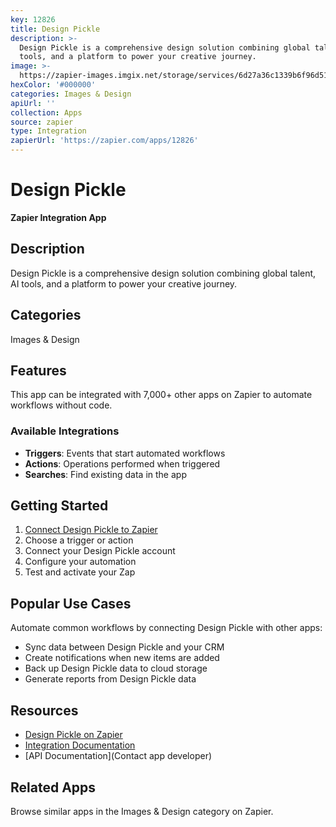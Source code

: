 ```yaml
---
key: 12826
title: Design Pickle
description: >-
  Design Pickle is a comprehensive design solution combining global talent, AI
  tools, and a platform to power your creative journey.
image: >-
  https://zapier-images.imgix.net/storage/services/6d27a36c1339b6f96d51f785be61f1f9.png?auto=format%2Ccompress&ixlib=python-3.0.0&q=50
hexColor: '#000000'
categories: Images & Design
apiUrl: ''
collection: Apps
source: zapier
type: Integration
zapierUrl: 'https://zapier.com/apps/12826'
---
```

# Design Pickle

**Zapier Integration App**

## Description

Design Pickle is a comprehensive design solution combining global talent, AI tools, and a platform to power your creative journey.

## Categories

Images & Design

## Features

This app can be integrated with 7,000+ other apps on Zapier to automate workflows without code.

### Available Integrations

- **Triggers**: Events that start automated workflows
- **Actions**: Operations performed when triggered
- **Searches**: Find existing data in the app

## Getting Started

1. [Connect Design Pickle to Zapier](https://zapier.com/apps/12826)
2. Choose a trigger or action
3. Connect your Design Pickle account
4. Configure your automation
5. Test and activate your Zap

## Popular Use Cases

Automate common workflows by connecting Design Pickle with other apps:

- Sync data between Design Pickle and your CRM
- Create notifications when new items are added
- Back up Design Pickle data to cloud storage
- Generate reports from Design Pickle data

## Resources

- [Design Pickle on Zapier](https://zapier.com/apps/12826)
- [Integration Documentation](https://zapier.com/apps/12826/integrations)
- [API Documentation](Contact app developer)

## Related Apps

Browse similar apps in the Images & Design category on Zapier.

